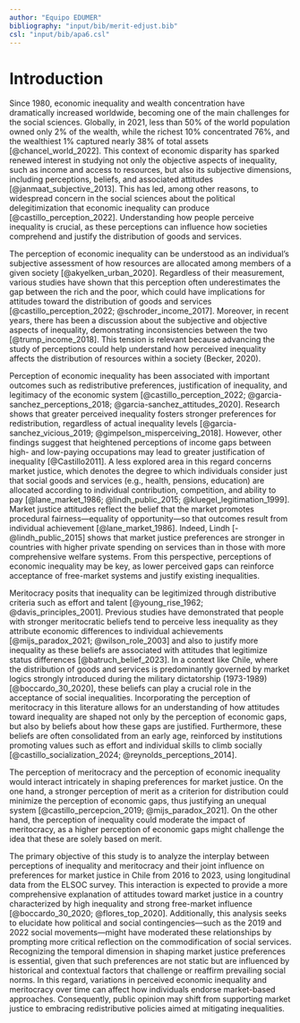 ```yaml
---
author: "Equipo EDUMER"
bibliography: "input/bib/merit-edjust.bib"
csl: "input/bib/apa6.csl"
---
```


# Introduction

Since 1980, economic inequality and wealth concentration have dramatically increased worldwide, becoming one of the main challenges for the social sciences. Globally, in 2021, less than 50% of the world population owned only 2% of the wealth, while the richest 10% concentrated 76%, and the wealthiest 1% captured nearly 38% of total assets [@chancel_world_2022]. This context of economic disparity has sparked renewed interest in studying not only the objective aspects of inequality, such as income and access to resources, but also its subjective dimensions, including perceptions, beliefs, and associated attitudes [@janmaat_subjective_2013]. This has led, among other reasons, to widespread concern in the social sciences about the political delegitimization that economic inequality can produce [@castillo_perception_2022]. Understanding how people perceive inequality is crucial, as these perceptions can influence how societies comprehend and justify the distribution of goods and services.

The perception of economic inequality can be understood as an individual's subjective assessment of how resources are allocated among members of a given society [@akyelken_urban_2020]. Regardless of their measurement, various studies have shown that this perception often underestimates the gap between the rich and the poor, which could have implications for attitudes toward the distribution of goods and services [@castillo_perception_2022; @schroder_income_2017]. Moreover, in recent years, there has been a discussion about the subjective and objective aspects of inequality, demonstrating inconsistencies between the two [@trump_income_2018]. This tension is relevant because advancing the study of perceptions could help understand how perceived inequality affects the distribution of resources within a society (Becker, 2020).

Perception of economic inequality has been associated with important outcomes such as redistributive preferences, justification of inequality, and legitimacy of the economic system [@castillo_perception_2022; @garcia-sanchez_perceptions_2018; @garcia-sanchez_attitudes_2020]. Research shows that greater perceived inequality fosters stronger preferences for redistribution, regardless of actual inequality levels [@garcia-sanchez_vicious_2019; @gimpelson_misperceiving_2018]. However, other findings suggest that heightened perceptions of income gaps between high- and low-paying occupations may lead to greater justification of inequality [@Castillo2011]. A less explored area in this regard concerns market justice, which denotes the degree to which individuals consider just that social goods and services (e.g., health, pensions, education) are allocated according to individual contribution, competition, and ability to pay [@lane_market_1986; @lindh_public_2015; @kluegel_legitimation_1999]. Market justice attitudes reflect the belief that the market promotes procedural fairness---equality of opportunity---so that outcomes result from individual achievement [@lane_market_1986]. Indeed, Lindh [-@lindh_public_2015] shows that market justice preferences are stronger in countries with higher private spending on services than in those with more comprehensive welfare systems. From this perspective, perceptions of economic inequality may be key, as lower perceived gaps can reinforce acceptance of free-market systems and justify existing inequalities.

Meritocracy posits that inequality can be legitimized through distributive criteria such as effort and talent [@young_rise_1962; @davis_principles_2001]. Previous studies have demonstrated that people with stronger meritocratic beliefs tend to perceive less inequality as they attribute economic differences to individual achievements [@mijs_paradox_2021; @wilson_role_2003] and also to justify more inequality as these beliefs are associated with attitudes that  legitimize status differences [@batruch_belief_2023]. In a context like Chile, where the distribution of goods and services is predominantly governed by market logics strongly introduced during the military dictatorship (1973-1989) [@boccardo_30_2020], these beliefs can play a crucial role in the acceptance of social inequalities. Incorporating the perception of meritocracy in this literature allows for an understanding of how attitudes toward inequality are shaped not only by the perception of economic gaps, but also by beliefs about how these gaps are justified. Furthermore, these beliefs are often consolidated from an early age, reinforced by institutions promoting values such as effort and individual skills to climb socially [@castillo_socialization_2024; @reynolds_perceptions_2014].

The perception of meritocracy and the perception of economic inequality would interact intricately in shaping preferences for market justice. On the one hand, a stronger perception of merit as a criterion for distribution could minimize the perception of economic gaps, thus justifying an unequal system [@castillo_percepcion_2019; @mijs_paradox_2021]. On the other hand, the perception of inequality could moderate the impact of meritocracy, as a higher perception of economic gaps might challenge the idea that these are solely based on merit.

The primary objective of this study is to analyze the interplay between perceptions of inequality and meritocracy and their joint influence on preferences for market justice in Chile from 2016 to 2023, using longitudinal data from the ELSOC survey. This interaction is expected to provide a more comprehensive explanation of attitudes toward market justice in a country characterized by high inequality and strong free-market influence [@boccardo_30_2020; @flores_top_2020]. Additionally, this analysis seeks to elucidate how political and social contingencies---such as the 2019 and 2022 social movements---might have moderated these relationships by prompting more critical reflection on the commodification of social services. Recognizing the temporal dimension in shaping market justice preferences is essential, given that such preferences are not static but are influenced by historical and contextual factors that challenge or reaffirm prevailing social norms. In this regard, variations in perceived economic inequality and meritocracy over time can affect how individuals endorse market-based approaches. Consequently, public opinion may shift from supporting market justice to embracing redistributive policies aimed at mitigating inequalities.